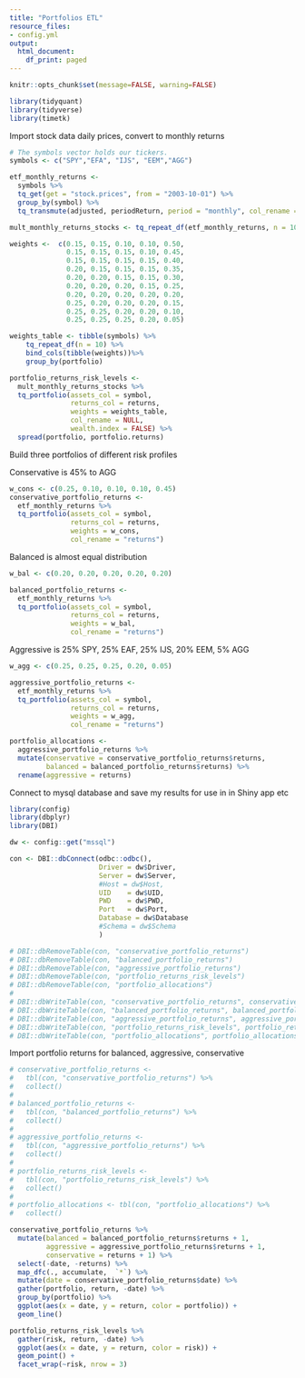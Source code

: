 ```yaml
---
title: "Portfolios ETL"
resource_files:
- config.yml
output:
  html_document:
    df_print: paged
---
```


```r
knitr::opts_chunk$set(message=FALSE, warning=FALSE)

library(tidyquant)
library(tidyverse)
library(timetk)
```

Import stock data daily prices, convert to monthly returns

```r
# The symbols vector holds our tickers. 
symbols <- c("SPY","EFA", "IJS", "EEM","AGG")

etf_monthly_returns <- 
  symbols %>% 
  tq_get(get = "stock.prices", from = "2003-10-01") %>% 
  group_by(symbol) %>% 
  tq_transmute(adjusted, periodReturn, period = "monthly", col_rename = "returns")

mult_monthly_returns_stocks <- tq_repeat_df(etf_monthly_returns, n = 10)
```

```r

weights <-  c(0.15, 0.15, 0.10, 0.10, 0.50,
              0.15, 0.15, 0.15, 0.10, 0.45,
              0.15, 0.15, 0.15, 0.15, 0.40,
              0.20, 0.15, 0.15, 0.15, 0.35,
              0.20, 0.20, 0.15, 0.15, 0.30,
              0.20, 0.20, 0.20, 0.15, 0.25,
              0.20, 0.20, 0.20, 0.20, 0.20,
              0.25, 0.20, 0.20, 0.20, 0.15,
              0.25, 0.25, 0.20, 0.20, 0.10,
              0.25, 0.25, 0.25, 0.20, 0.05)

weights_table <- tibble(symbols) %>%
    tq_repeat_df(n = 10) %>%
    bind_cols(tibble(weights))%>%
    group_by(portfolio)

portfolio_returns_risk_levels <- 
  mult_monthly_returns_stocks %>%
  tq_portfolio(assets_col = symbol,
               returns_col = returns,
               weights = weights_table,
               col_rename = NULL,
               wealth.index = FALSE) %>% 
  spread(portfolio, portfolio.returns)
```

Build three portfolios of different risk profiles

Conservative is 45% to AGG

```r
w_cons <- c(0.25, 0.10, 0.10, 0.10, 0.45)
conservative_portfolio_returns <- 
  etf_monthly_returns %>% 
  tq_portfolio(assets_col = symbol, 
               returns_col = returns, 
               weights = w_cons,
               col_rename = "returns")
```

Balanced is almost equal distribution

```r
w_bal <- c(0.20, 0.20, 0.20, 0.20, 0.20)

balanced_portfolio_returns <- 
  etf_monthly_returns %>% 
  tq_portfolio(assets_col = symbol, 
               returns_col = returns, 
               weights = w_bal,
               col_rename = "returns")
```

Aggressive is 25% SPY, 25% EAF, 25% IJS, 20% EEM, 5% AGG

```r
w_agg <- c(0.25, 0.25, 0.25, 0.20, 0.05)

aggressive_portfolio_returns <- 
  etf_monthly_returns %>% 
  tq_portfolio(assets_col = symbol, 
               returns_col = returns, 
               weights = w_agg,
               col_rename = "returns")

```

```r
portfolio_allocations <- 
  aggressive_portfolio_returns %>% 
  mutate(conservative = conservative_portfolio_returns$returns,
         balanced = balanced_portfolio_returns$returns) %>% 
  rename(aggressive = returns)
```


Connect to mysql database and save my results for use in in Shiny app etc

```r
library(config)
library(dbplyr)
library(DBI)

dw <- config::get("mssql")

con <- DBI::dbConnect(odbc::odbc(),
                      Driver = dw$Driver,
                      Server = dw$Server,
                      #Host = dw$Host,
                      UID    = dw$UID,
                      PWD    = dw$PWD,
                      Port   = dw$Port,
                      Database = dw$Database
                      #Schema = dw$Schema
                      )
```

```r

# DBI::dbRemoveTable(con, "conservative_portfolio_returns")
# DBI::dbRemoveTable(con, "balanced_portfolio_returns")
# DBI::dbRemoveTable(con, "aggressive_portfolio_returns")
# DBI::dbRemoveTable(con, "portfolio_returns_risk_levels")
# DBI::dbRemoveTable(con, "portfolio_allocations")
# 
# DBI::dbWriteTable(con, "conservative_portfolio_returns", conservative_portfolio_returns)
# DBI::dbWriteTable(con, "balanced_portfolio_returns", balanced_portfolio_returns)
# DBI::dbWriteTable(con, "aggressive_portfolio_returns", aggressive_portfolio_returns)
# DBI::dbWriteTable(con, "portfolio_returns_risk_levels", portfolio_returns_risk_levels)
# DBI::dbWriteTable(con, "portfolio_allocations", portfolio_allocations)

```

Import portfolio returns for balanced, aggressive, conservative


```r
# conservative_portfolio_returns <-
#   tbl(con, "conservative_portfolio_returns") %>%
#   collect()
# 
# balanced_portfolio_returns <-
#   tbl(con, "balanced_portfolio_returns") %>%
#   collect()
# 
# aggressive_portfolio_returns <-
#   tbl(con, "aggressive_portfolio_returns") %>%
#   collect()
# 
# portfolio_returns_risk_levels <-
#   tbl(con, "portfolio_returns_risk_levels") %>%
#   collect()
# 
# portfolio_allocations <- tbl(con, "portfolio_allocations") %>% 
#   collect()
```

```r
conservative_portfolio_returns %>%
  mutate(balanced = balanced_portfolio_returns$returns + 1, 
         aggressive = aggressive_portfolio_returns$returns + 1,
         conservative = returns + 1) %>% 
  select(-date, -returns) %>% 
  map_dfc(., accumulate,  `*`) %>% 
  mutate(date = conservative_portfolio_returns$date) %>%  
  gather(portfolio, return, -date) %>% 
  group_by(portfolio) %>% 
  ggplot(aes(x = date, y = return, color = portfolio)) +      
  geom_line() 

```


```r
portfolio_returns_risk_levels %>%
  gather(risk, return, -date) %>% 
  ggplot(aes(x = date, y = return, color = risk)) +
  geom_point() +
  facet_wrap(~risk, nrow = 3)
```




